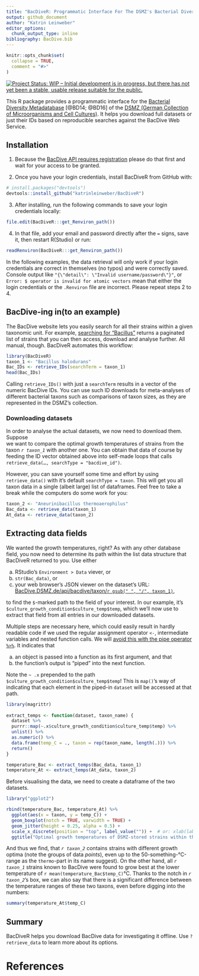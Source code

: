 ```yaml
---
title: "BacDiveR: Programmatic Interface For The DSMZ's Bacterial Diversity Metadatabase"
output: github_document
author: "Katrin Leinweber"
editor_options: 
  chunk_output_type: inline
bibliography: BacDive.bib
---
```


```r
knitr::opts_chunk$set(
  collapse = TRUE,
  comment = "#>"
)
```

[![Project Status: WIP – Initial development is in progress, but there has not yet been a stable, usable release suitable for the public.](http://www.repostatus.org/badges/latest/wip.svg)](http://www.repostatus.org/#wip)

This R package provides a programmatic interface for the [Bacterial Diversity
Metadatabase][BD] [@BD14; @BD16] of the [DSMZ (German Collection of 
Microorganisms and Cell Cultures)][DMSZ]. It helps 
you download full datasets or just their IDs based on reproducible searches 
against the BacDive Web Service.


## Installation

1. Because the [BacDive API requires registration][reg] please do that first and wait for your access to be granted.

2. Once you have your login credentials, install BacDiveR from GitHub with:

```r
# install.packages("devtools")
devtools::install_github("katrinleinweber/BacDiveR")
```

3. After installing, run the following commands to save your login credentials locally:

```r
file.edit(BacDiveR:::get_Renviron_path())
```

4. In that file, add your email and password directly after the `=` signs, save it, then restart R(Studio) or run:

```r
readRenviron(BacDiveR:::get_Renviron_path())
```

In the following examples, the data retrieval will only work if your login credentials are correct in themselves (no typos) and were correctly saved. Console output like `"{\"detail\": \"Invalid username/password\"}"`, or `Error: $ operator is invalid for atomic vectors` mean that either the login credentials or the `.Renviron` file are incorrect. Please repeat steps 2 to 4.


## BacDive-ing in(to an example)

The BacDive website lets you easily search for all their strains within a 
given taxonomic unit. For example, [searching for "Bacillus"][Bac-search] 
returns a paginated list of strains that you can then access, download and analyse further. All manual, though. BacDiveR automates this workflow:

[Bac-search]: https://bacdive.dsmz.de/index.php?search=Bacillus

```r
library(BacDiveR)
taxon_1 <- "Bacillus halodurans"
Bac_IDs <- retrieve_IDs(searchTerm = taxon_1) 
head(Bac_IDs) 
```

Calling `retrieve_IDs()` with just a `searchTerm` results in a vector of the
numeric BacDive IDs. You can use such ID downloads for meta-analyses of different 
bacterial taxons such as comparisons of taxon sizes, as they are represented in 
the DSMZ's collection.

### Downloading datasets

In order to analyse the actual datasets, we now need to download them. Suppose  
we want to compare the optimal growth temperatures of strains from the taxon
*`r taxon_1`* with another one. You can obtain that data of course by feeding 
the ID vector obtained above into self-made loops that calls `retrieve_data(…, searchType = "bacdive_id")`.

However, you can save yourself some time and effort by using `retrieve_data()` 
with it's default `searchType = taxon`. This will get you all taxon data in a single (albeit
large) list of dataframes. Feel free to take a break while the computers
do some work for you:

```r
taxon_2 <- "Aneurinibacillus thermoaerophilus"
Bac_data <- retrieve_data(taxon_1)
At_data <- retrieve_data(taxon_2)
```


## Extracting data fields

We wanted the growth temperatures, right? As with any other database field, you 
now need to determine its path within the list data structure that BacDiveR 
returned to you. Use either

a) RStudio's `Environment > Data` viever, or
a) `str(Bac_data)`, or
a) your web browser's JSON viewer on the dataset's URL: [BacDive.DSMZ.de/api/bacdive/taxon/`r gsub(" ", "/", taxon_1)`](https://bacdive.dsmz.de/api/bacdive/taxon/`r gsub(" ", "/", taxon_1)`),

to find the `$`-marked path to the field of your interest. In our example, it's `$culture_growth_condition$culture_temp$temp`, which we'll now use to extract that field from all entries in our downloaded datasets.

Multiple steps are necessary here, which could easily result in hardly readable code if we used the regular assignment operator `<-`, intermediate variables and nested function calls. We will [avoid this with the pipe operator `%>%`][magrittr]. It indicates that 

a) an object is passed into a function as its first argument, and that
a) the function's output is "piped" into the next function.

Note the ` ~ .x` prepended to the path `$culture_growth_condition$culture_temp$temp`! This is `map()`'s way of indicating that each element in the piped-in `dataset` will be accessed at that path.

```r
library(magrittr) 
 
extract_temps <- function(dataset, taxon_name) {
  dataset %>%
  purrr::map(~.x$culture_growth_condition$culture_temp$temp) %>%
  unlist() %>%
  as.numeric() %>%
  data.frame(temp_C = ., taxon = rep(taxon_name, length(.))) %>%
  return()
}

temperature_Bac <- extract_temps(Bac_data, taxon_1) 
temperature_At <- extract_temps(At_data, taxon_2) 
``` 

Before visualising the data, we need to create a dataframe of the two datasets.

```r
library("ggplot2")

rbind(temperature_Bac, temperature_At) %>% 
  ggplot(aes(x = taxon, y = temp_C)) +
  geom_boxplot(notch = TRUE, varwidth = TRUE) +
  geom_jitter(height = 0.25, alpha = 0.5) +
  scale_x_discrete(position = "top", label_value("")) +  # or: xlab(label = NULL)
  ggtitle("Optimal growth temperatures of DSMZ-stored strains within the taxons:")
```

And thus we find, that *`r taxon_2`* contains strains with different growth optima (note the groups of data _points_), even up to the 50-something-°C-range as the `thermo`-part in its name suggest). On the other hand, all *`r taxon_1`* strains known to BacDive were found to grow best at the lower temperature of `r mean(temperature_Bac$temp_C)`°C. Thanks to the notch in *`r taxon_2`*'s box, we can also say that there is a significant difference between the temperature ranges of these two taxons, even before digging into the numbers:

```r
summary(temperature_At$temp_C)
```


## Summary

BacDiveR helps you download BacDive data for investigating it offline. Use `?retrieve_data` to learn more about its options.


[BD]: https://bacdive.dsmz.de/
[DMSZ]: https://www.dsmz.de/about-us.html
[magrittr]: https://cran.r-project.org/package=magrittr
[reg]: https://bacdive.dsmz.de/api/bacdive/registration/register/


# References
